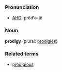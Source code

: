 ===Pronunciation===
*[[w:AHD|AHD]]: prŏd'ə-jē

===Noun===
'''prodigy''' (plural: [[prodigies]])

===Related terms===
*[[prodigious]]